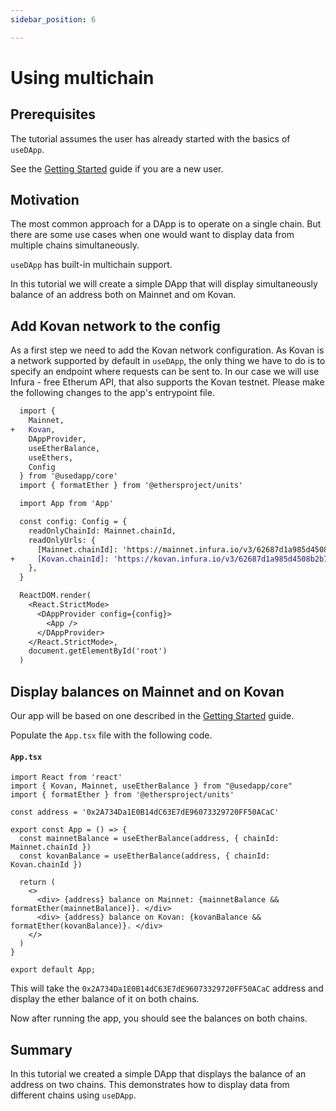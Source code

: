 ```yaml
---
sidebar_position: 6

---
```


# Using multichain

## Prerequisites

The tutorial assumes the user has already started with the basics of `useDApp`.

See the [Getting Started](../getting-started.mdx) guide if you are a new user.

## Motivation

The most common approach for a DApp is to operate on a single chain. But there are some use cases when one would want to display data from multiple chains simultaneously. 

`useDApp` has built-in multichain support.

In this tutorial we will create a simple DApp that will display simultaneously balance of an address both on Mainnet and om Kovan.

## Add Kovan network to the config

As a first step we need to add the Kovan network configuration. As Kovan is a network supported by default in `useDApp`, the only thing we have to do is to specify an endpoint where requests can be sent to. In our case we will use Infura - free Etherum API, that also supports the Kovan testnet. 
Please make the following changes to the app's entrypoint file. 
````diff
  import {
    Mainnet,
+   Kovan,
    DAppProvider,
    useEtherBalance,
    useEthers,
    Config
  } from '@usedapp/core'
  import { formatEther } from '@ethersproject/units'

  import App from 'App'

  const config: Config = {
    readOnlyChainId: Mainnet.chainId,
    readOnlyUrls: {
      [Mainnet.chainId]: 'https://mainnet.infura.io/v3/62687d1a985d4508b2b7a24827551934',
+     [Kovan.chainId]: 'https://kovan.infura.io/v3/62687d1a985d4508b2b7a24827551934',
    },
  }

  ReactDOM.render(
    <React.StrictMode>
      <DAppProvider config={config}>
        <App />
      </DAppProvider>
    </React.StrictMode>,
    document.getElementById('root')
  )
````

## Display balances on Mainnet and on Kovan

Our app will be based on one described in the [Getting Started](../getting-started.mdx) guide.

Populate the `App.tsx` file with the following code.

#### **`App.tsx`**

```tsx
import React from 'react'
import { Kovan, Mainnet, useEtherBalance } from "@usedapp/core"
import { formatEther } from '@ethersproject/units'

const address = '0x2A734Da1E0B14dC63E7dE96073329720FF50ACaC'

export const App = () => {
  const mainnetBalance = useEtherBalance(address, { chainId: Mainnet.chainId })
  const kovanBalance = useEtherBalance(address, { chainId: Kovan.chainId })

  return (
    <>
      <div> {address} balance on Mainnet: {mainnetBalance && formatEther(mainnetBalance)}. </div>
      <div> {address} balance on Kovan: {kovanBalance && formatEther(kovanBalance)}. </div>
    </>
  )
}

export default App;
```

This will take the `0x2A734Da1E0B14dC63E7dE96073329720FF50ACaC` address and display the ether balance of it on both chains.

Now after running the app, you should see the balances on both chains.

## Summary

In this tutorial we created a simple DApp that displays the balance of an address on two chains. This demonstrates how to display data from different chains using `useDApp`. 
